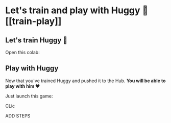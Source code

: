 # Let's train and play with Huggy 🐶 [[train-play]]

## Let's train Huggy 🐶

Open this colab:


## Play with Huggy
Now that you've trained Huggy and pushed it to the Hub. **You will be able to play with him ❤️**

Just launch this game:

CLic

ADD STEPS
